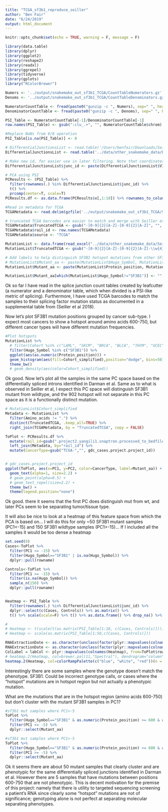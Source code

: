 ```yaml
---
title: "TCGA_sf3b1_reproduce_seiller"
author: "Ben Fair"
date: "6/24/2019"
output: html_document
---
```


```r
knitr::opts_chunk$set(echo = TRUE, warning = F, message = F)
```

```r
library(data.table)
library(dplyr)
library(ggplot2)
library(reshape2)
library(readxl)
library(ggrepel)
library(tidyverse)
library(gplots)
library("RColorBrewer")
```

```r
Numers <- '../output/snakemake_out_sf3b1_TCGA/CountTableNumerators.gz'
Denoms <- '../output/snakemake_out_sf3b1_TCGA/CountTableDenominators.gz'

NumeratorCountTable <- fread(paste0("gunzip -c ", Numers), sep=" ", header=TRUE, data.table=FALSE)
DenominatorCountTable <- fread(paste0("gunzip -c ", Denoms), sep=" ", header=TRUE, data.table=FALSE)

PSI_Table <- NumeratorCountTable[-1]/DenominatorCountTable[-1]
row.names(PSI_Table) <- gsub(":clu_.+", "", NumeratorCountTable$chrom)

#Replace NaNs from 0/0 operation
PSI_Table[is.na(PSI_Table)] <- 0

# DifferentialJunctionsList <- read.table('/Users/benfair/Downloads/Seiler_S3B1InBRCA_DifferentialJunctions.txt', header=F)
DifferentialJunctionsList <- read.table('../data/other_snakemake_data/DarmanDiffJunctions.LiftedToHg38.bed', header=F)

# Make new id, for easier use in later filtering. Note that coordinates may need to add 1
DifferentialJunctionsList$junc_id <- paste(DifferentialJunctionsList$V1, DifferentialJunctionsList$V2 + 1, DifferentialJunctionsList$V3 + 1, sep=":")

# PCA using PSI
PCResults <- (PSI_Table) %>%
  filter(rownames(.) %in% DifferentialJunctionsList$junc_id) %>%
  t() %>%
  prcomp(center=T, scale=T)
PCResults.df <- as.data.frame(PCResults$x[,1:10]) %>% rownames_to_column()

#Read in metadata for TCGA
TCGAMetadata <- read.delim(gzfile('../output/snakemake_out_sf3b1_TCGA/SnaptronMetadata.TCGA.txt.gz'), row.names=1, na.strings = "NA", stringsAsFactors = T, header=T)

# truncated TCGA barcodes are easier to match and merge with Seiller et al metadata
TCGAMetadata$TruncatedTCGA <- gsub("-[0-9]{2}[A-Z]-[0-9]{2}[A-Z]", "", TCGAMetadata$gdc_cases.samples.portions.analytes.submitter_id)
TCGAMetadata$rail_id <- row.names(TCGAMetadata)
TCGAMetadata$source <- "TCGA"

MutationList <- data.frame(read_excel("../data/other_snakemake_data/SeillerEtAl_MutationList.xlsx"))
MutationList$TruncatedTCGA <- gsub("-[0-9]{2}[A-Z]-[0-9]{2}[A-Z]-\\w{4}-\\w{2}$", "", MutationList$Tumor_Sample_Barcode)

# Add labels to help distinguish SF3B1 hotspot mutations from other SF3B1 mutations in plot
# MutationList$Mutant_aa <- paste(MutationList$Hugo_Symbol, MutationList$Protein_position, MutationList$Amino_acids, sep=":")
MutationList$Mutant_aa <- paste(MutationList$Protein_position, MutationList$Amino_acids, sep=":")

MutationList$Mutant_aa[which(MutationList$Hugo_Symbol!="SF3B1")] <- ""
```


Ok so far I have read in the splice junction count tables created by leafcutter (a numerator and a denominator table, which when divided is a PSI-like metric of splicing). Furthermore, I have used TCGA barcodes to match the samples to their splicing factor mutation status as documented in a supplemental table from (Seiller et al 2018). 

Now let's plot SF3B1 mutation positions grouped by cancer sub-type. I expect most cancers to show a hotspot around amino acids 600-750, but different cancer types will have different mutation frequencies.

```r
#Plot hotspots
MutationList %>%
  # filter(Cohort %in% c("LAML", "SKCM", "BRCA", "BLCA", "THYM", "UCEC", "UVM")) %>%
  filter(Hugo_Symbol %in% c("SF3B1")) %>%
  ggplot(aes(as.numeric(Protein_position))) +
  geom_histogram(aes(fill=Cohort_simplified),position="dodge", bins=50) +
  theme_bw()
  # geom_density(aes(color=Cohort_simplified))
```


Ok good. Now let's plot all the samples in the same PC space based on the differentially spliced introns identified in Darman et al. Same as to what is observed in Seiller et al, I expect this PC space will distinguish SF3B1 mutant from wildtype, and the 902 hotspot will not separate in this PC space as it is a functionally distinct mutation.

```r

# MutationList$Cohort_simplified
Metadata <- MutationList %>%
  filter(Amino_acids != ".") %>%
  distinct(TruncatedTCGA, .keep_all=TRUE) %>%
  right_join(TCGAMetadata, by = "TruncatedTCGA", copy = FALSE)

ToPlot <- PCResults.df %>%
  mutate(rail_id=gsub(".project2.yangili1.snaptron.processed_to_bedfiles.TCGA.","", rowname)) %>%
  left_join(Metadata, by="rail_id") %>%
  mutate(CancerType=gsub("TCGA-","", gdc_cases.project.project_id))


# gdc_cases.project.project_id
ggplot(ToPlot, aes(x=PC1, y=PC2, color=CancerType, label=Mutant_aa)) +
  geom_text(alpha=1, size=2.2) +
  # geom_point(alpha=0.5) +
  # geom_text_repel(size=2.2) +
  theme_bw() +
  theme(legend.position="none")
```

Ok good. there it seems that the first PC does distinguish mut from wt, and later PCs seem to be separating tumor/tissue type.

It will also be nice to look at a heatmap of this feature space from which the PCA is based on... I will do this for only ~50 SF3B1 mutant samples (PC1<-15) and 150 SF3B1 wildtype samples (PC1>-15)... If I included all the samples it would be too dense a heatmap
```r
set.seed(0)
Cases<-ToPlot %>%
  filter(PC1 <= -15) %>%
  filter(Hugo_Symbol=="SF3B1" | is.na(Hugo_Symbol)) %>%
  dplyr::pull(rowname)

Controls<-ToPlot %>%
  filter(PC1 >= -15) %>%
  filter(is.na(Hugo_Symbol)) %>%
  sample_n(150) %>%
  dplyr::pull(rowname)


Heatmap <- PSI_Table %>%
  filter(rownames(.) %in% DifferentialJunctionsList$junc_id) %>%
  dplyr::select(c(Cases, Controls)) %>% as.matrix() %>%
  t() %>% scale(scale=F) %>% t() %>% as.data.frame() %>% drop_na() %>% as.matrix()

#
# Heatmap <- t(scale(t(as.matrix(PSI_Table[1:10, c(Cases, Controls)]))))
# Heatmap <- scale(as.matrix(PSI_Table[1:50,c(Cases, Controls)]))

RNAExtractionDate <- as.character(unclass(factor(plyr::mapvalues(colnames(Heatmap), from=ToPlot$rowname, to=ToPlot$CancerType, warn_missing = FALSE) )))
RNAExtractionDate <- as.character(unclass(factor(plyr::mapvalues(colnames(Heatmap), from=ToPlot$rowname, to=ToPlot$Hugo_Symbol, warn_missing = FALSE) )))
ColLabel = labCol <- plyr::mapvalues(colnames(Heatmap), from=ToPlot$rowname, to=ToPlot$Mutant_aa, warn_missing = FALSE)
# heatmap.2(Heatmap, col=brewer.pal(11,"Spectral"), dendrogram="column", trace="none", labRow="", labCol=ColLabel, ColSideColors=RNAExtractionDate, key.title="PSI-Zscore", ylab="574 splice junctions", xlab="200 samples")
heatmap.2(Heatmap, col=colorRampPalette(c("blue", "white", "red"))(n = 299), dendrogram="column", trace="none", labRow="", labCol=ColLabel, ColSideColors=RNAExtractionDate, key.title="PSI-Zscore", ylab="574 splice junctions", xlab="200 samples")
```

Interestingly there are some samples where the genotype doesn't match the phenotype.
SF3B1. Could be incorrect genotype calls, or cases where the "hotspot" mutations are in hotspot region but not actually a phenotypic mutation.

What are the mutations that are in the hotspot region (amino acids 600-750) but don't cluster with the mutant SF3B1 samples in PC1?
```r
#sf3b1 mut samples where PC1<-5
ToPlot %>%
  filter(Hugo_Symbol=="SF3B1" & as.numeric(Protein_position) >= 600 & as.numeric(Protein_position) <= 750) %>%
  filter(PC1 <= -5) %>%
  dplyr::select(Mutant_aa)

#sf3b1 mut samples where PC1>-5
ToPlot %>%
  filter(Hugo_Symbol=="SF3B1" & as.numeric(Protein_position) >= 600 & as.numeric(Protein_position) <= 750) %>%
  filter(PC1 >= -5) %>%
  dplyr::select(Mutant_aa)
```

Ok it seems there are about 50 mutant samples that clearly cluster and are phenotypic for the same differentially spliced junctions identified in Darman et al. However there are 5 samples that have mutations between positions 600-750 that are not phenotypic. This is decent motivation for the premise of this project: namely that there is utility to targeted sequencing screening a patient's RNA since clearly some "hotspot" mutations are not of significance; genotyping alone is not perfect at separating molecular separating phenotypes.
